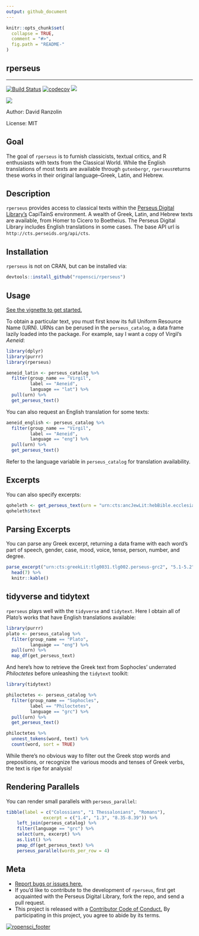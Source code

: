 ```yaml
---
output: github_document
---
```


<!-- README.md is generated from README.Rmd. Please edit that file -->

```r
knitr::opts_chunk$set(
  collapse = TRUE,
  comment = "#>",
  fig.path = "README-"
)
```

## rperseus

***

[![Build Status](https://travis-ci.org/ropensci/rperseus.svg?branch=master)](https://travis-ci.org/ropensci/rperseus)
[![codecov](https://codecov.io/gh/ropensci/rperseus/branch/master/graph/badge.svg)](https://codecov.io/gh/ropensci/rperseus)
[![](https://badges.ropensci.org/145_status.svg)](https://github.com/ropensci/onboarding/issues/145)


![](http://www.infobiblio.es/wp-content/uploads/2015/06/perseus-logo.png)

Author: David Ranzolin

License: MIT

## Goal

The goal of `rperseus` is to furnish classicists, textual critics, and R enthusiasts with texts from the Classical World. While the English translations of most texts are available through `gutenbergr`, `rperseus`returns these works in their original language--Greek, Latin, and Hebrew.

## Description

`rperseus` provides access to classical texts within the [Perseus Digital Library's](http://www.perseus.tufts.edu/hopper/) CapiTainS environment. A wealth of Greek, Latin, and Hebrew texts are available, from Homer to Cicero to Boetheius. The Perseus Digital Library includes English translations in some cases. The base API url is `http://cts.perseids.org/api/cts`. 

## Installation

`rperseus` is not on CRAN, but can be installed via:

```r
devtools::install_github("ropensci/rperseus")
```

## Usage

[See the vignette to get started.](https://daranzolin.github.io/rperseus//articles/rperseus-vignette.html)

To obtain a particular text, you must first know its full Uniform Resource Name (URN). URNs can be perused in the `perseus_catalog`, a data frame lazily loaded into the package. For example, say I want a copy of Virgil's *Aeneid*:

```r
library(dplyr)
library(purrr)
library(rperseus)

aeneid_latin <- perseus_catalog %>% 
  filter(group_name == "Virgil",
         label == "Aeneid",
         language == "lat") %>% 
  pull(urn) %>% 
  get_perseus_text()
```

You can also request an English translation for some texts:

```r
aeneid_english <- perseus_catalog %>% 
  filter(group_name == "Virgil",
         label == "Aeneid",
         language == "eng") %>% 
  pull(urn) %>% 
  get_perseus_text()
```

Refer to the language variable in `perseus_catalog` for translation availability.

## Excerpts

You can also specify excerpts:

```r
qoheleth <- get_perseus_text(urn = "urn:cts:ancJewLit:hebBible.ecclesiastes.leningrad-pntd", excerpt = "1.1-1.3")
qoheleth$text
```

## Parsing Excerpts

You can parse any Greek excerpt, returning a data frame with each word's part of speech, gender, case, mood, voice, tense, person, number, and degree.

```r
parse_excerpt("urn:cts:greekLit:tlg0031.tlg002.perseus-grc2", "5.1-5.2") %>% 
  head(7) %>% 
  knitr::kable()
```

## tidyverse and tidytext 

`rperseus` plays well with the `tidyverse` and `tidytext`. Here I obtain all of Plato's works that have English translations available:

```r
library(purrr)
plato <- perseus_catalog %>% 
  filter(group_name == "Plato",
         language == "eng") %>% 
  pull(urn) %>% 
  map_df(get_perseus_text)
```

And here's how to retrieve the Greek text from Sophocles' underrated *Philoctetes* before unleashing the `tidytext` toolkit:

```r
library(tidytext)

philoctetes <- perseus_catalog %>% 
  filter(group_name == "Sophocles",
         label == "Philoctetes",
         language == "grc") %>% 
  pull(urn) %>%
  get_perseus_text()

philoctetes %>% 
  unnest_tokens(word, text) %>% 
  count(word, sort = TRUE)
```

While there's no obvious way to filter out the Greek stop words and prepositions, or recognize the various moods and tenses of Greek verbs, the text is ripe for analysis!

## Rendering Parallels

You can render small parallels with `perseus_parallel`:

```r
tibble(label = c("Colossians", "1 Thessalonians", "Romans"),
              excerpt = c("1.4", "1.3", "8.35-8.39")) %>%
    left_join(perseus_catalog) %>%
    filter(language == "grc") %>%
    select(urn, excerpt) %>%
    as.list() %>%
    pmap_df(get_perseus_text) %>%
    perseus_parallel(words_per_row = 4)
```

## Meta

* [Report bugs or issues here.](https://github.com/daranzolin/rperseus/issues)
* If you'd like to contribute to the development of `rperseus`, first get acquainted with the Perseus Digital Library, fork the repo, and send a pull request.
* This project is released with a [Contributor Code of Conduct.](https://github.com/daranzolin/rperseus/blob/master/CONDUCT.md) By participating in this project, you agree to abide by its terms.

[![ropensci_footer](https://ropensci.org/public_images/ropensci_footer.png)](https://ropensci.org)


